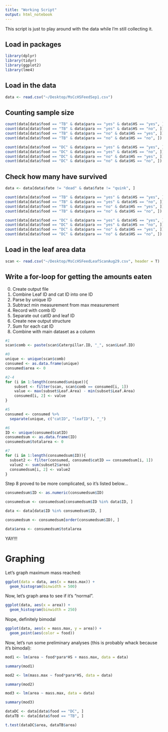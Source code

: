 ```yaml
---
title: "Working Script"
output: html_notebook
---
```


This script is just to play around with the data while I'm still collecting it. 

## Load in packages

```r
library(dplyr)
library(tidyr)
library(ggplot2)
library(lme4)
```


## Load in the data

```r
data <- read.csv("~/Desktop/MsCcHSFeedSep1.csv")
```


## Counting sample size

```r
count(data[data$food == "TB" & data$para == "yes" & data$HS == "yes", ])
count(data[data$food == "TB" & data$para == "yes" & data$HS == "no", ])
count(data[data$food == "TB" & data$para == "no" & data$HS == "yes", ])
count(data[data$food == "TB" & data$para == "no" & data$HS == "no", ])
```

```r
count(data[data$food == "DC" & data$para == "yes" & data$HS == "yes", ])
count(data[data$food == "DC" & data$para == "yes" & data$HS == "no", ])
count(data[data$food == "DC" & data$para == "no" & data$HS == "yes", ])
count(data[data$food == "DC" & data$para == "no" & data$HS == "no", ])
```

## Check how many have survived

```r
data <- data[data$fate != "dead" & data$fate != "quink", ]
```

```r
count(data[data$food == "TB" & data$para == "yes" & data$HS == "yes", ])
count(data[data$food == "TB" & data$para == "yes" & data$HS == "no", ])
count(data[data$food == "TB" & data$para == "no" & data$HS == "yes", ])
count(data[data$food == "TB" & data$para == "no" & data$HS == "no", ])
```

```r
count(data[data$food == "DC" & data$para == "yes" & data$HS == "yes", ])
count(data[data$food == "DC" & data$para == "yes" & data$HS == "no", ])
count(data[data$food == "DC" & data$para == "no" & data$HS == "yes", ])
count(data[data$food == "DC" & data$para == "no" & data$HS == "no", ])
```

## Load in the leaf area data

```r
scan <- read.csv("~/Desktop/MsCcHSFeedLeafScanAug29.csv", header = T)
```

## Write a for-loop for getting the amounts eaten 

0. Create output file 
1. Combine Leaf ID and cat ID into one ID 
2. Parse by unique  ID
3. Subtract min measurement from max measurement
4. Record with comb ID
5. Separate out catID and leaf ID
6. Create new output structure
7. Sum for each cat ID 
8. Combine with main dataset as a column

```r
#1
scan$comb <- paste(scan$Caterpillar.ID, "_", scan$Leaf.ID)

#0
unique <- unique(scan$comb)
consumed <- as.data.frame(unique)
consumed$area <- 0

#2-4
for (i in 1:length(consumed$unique)){
    subset <- filter(scan, scan$comb == consumed[i, 1])
    value <- max(subset$Leaf.Area) - min(subset$Leaf.Area)
    consumed[i, 2] <- value
}  

#5
consumed <- consumed %>%
  separate(unique, c("catID", "leafID"), "_")

#6
ID <- unique(consumed$catID)
consumedsum <- as.data.frame(ID)
consumedsum$totalarea <- 0

#7
for (i in 1:length(consumedsum$ID)){
  subset2 <- filter(consumed, consumed$catID == consumedsum[i, 1])
  value2 <- sum(subset2$area)
  consumedsum[i, 2] <- value2
}

```

Step 8 proved to be more complicated, so it's listed below... 

```r
consumedsum$ID <- as.numeric(consumedsum$ID)

consumedsum <- consumedsum[consumedsum$ID %in% data$ID, ]

data <- data[data$ID %in% consumedsum$ID, ]

consumedsum <- consumedsum[order(consumedsum$ID), ]

data$area <- consumedsum$totalarea
```

YAY!!!

# Graphing

Let's graph maximum mass reached:

```r
ggplot(data = data, aes(x = mass.max)) + 
  geom_histogram(binwidth = 500)
```

Now, let's graph area to see if it's "normal". 

```r
ggplot(data, aes(x = area)) + 
  geom_histogram(binwidth = 250)
```
Nope, definitely bimodal

```r
ggplot(data, aes(x = mass.max, y = area)) + 
  geom_point(aes(color = food))
```



Now, let's run some preliminary analyses (this is probably whack because it's bimodal):

```r
mod1 <- lm(area ~ food*para*HS + mass.max, data = data)

summary(mod1)
```

```r
mod2 <- lm(mass.max ~ food*para*HS, data = data)

summary(mod2)
```

```r
mod3 <- lm(area ~ mass.max, data = data)

summary(mod3)
```



```r
dataDC <- data[data$food == "DC", ]
dataTB <- data[data$food == "TB", ]

t.test(dataDC$area, dataTB$area)
```



